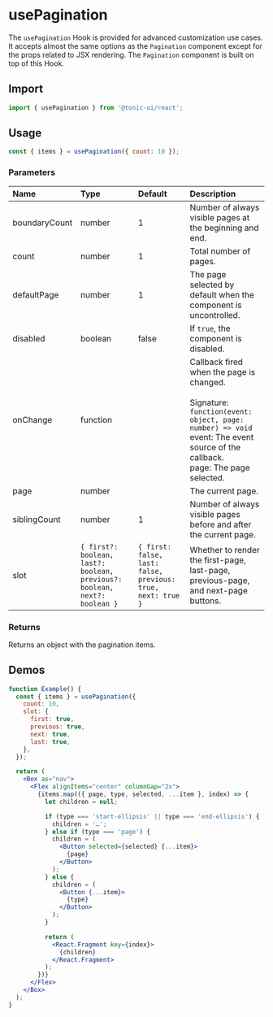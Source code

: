 # usePagination

The `usePagination` Hook is provided for advanced customization use cases. It accepts almost the same options as the `Pagination` component except for the props related to JSX rendering. The `Pagination` component is built on top of this Hook.

## Import

```js
import { usePagination } from '@tonic-ui/react';
```

## Usage

```js
const { items } = usePagination({ count: 10 });
```

### Parameters

| Name | Type | Default | Description |
| :--- | :--- | :------ | :---------- |
| boundaryCount | number | 1 | Number of always visible pages at the beginning and end. |
| count | number | 1 | Total number of pages. |
| defaultPage | number | 1 | The page selected by default when the component is uncontrolled. |
| disabled | boolean | false | If `true`, the component is disabled. |
| onChange | function | | Callback fired when the page is changed. <br /><br /> Signature: <br /> `function(event: object, page: number) => void` <br />event: The event source of the callback. <br />page: The page selected. |
| page | number | | The current page. |
| siblingCount | number | 1 | Number of always visible pages before and after the current page. |
| slot | `{ first?: boolean, last?: boolean, previous?: boolean, next?: boolean }` | `{ first: false, last: false, previous: true, next: true }` | Whether to render the first-page, last-page, previous-page, and next-page buttons. |

### Returns

Returns an object with the pagination items.

## Demos

```jsx
function Example() {
  const { items } = usePagination({
    count: 10,
    slot: {
      first: true,
      previous: true,
      next: true,
      last: true,
    },
  });

  return (
    <Box as="nav">
      <Flex alignItems="center" columnGap="2x">
        {items.map(({ page, type, selected, ...item }, index) => {
          let children = null;

          if (type === 'start-ellipsis' || type === 'end-ellipsis') {
            children = '…';
          } else if (type === 'page') {
            children = (
              <Button selected={selected} {...item}>
                {page}
              </Button>
            );
          } else {
            children = (
              <Button {...item}>
                {type}
              </Button>
            );
          }

          return (
            <React.Fragment key={index}>
              {children}
            </React.Fragment>
          );
        })}
      </Flex>
    </Box>
  );
}
```
